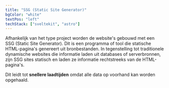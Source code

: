 ```yaml
---
title: "SSG (Static Site Generator)"
bgColor: "white"
textPos: "left"
techStack: ["sveltekit", "astro"]
---
```


Afhankelijk van het type project worden de website's gebouwd met een SSG (Static Site Generator). Dit is een programma of tool die statische HTML-pagina's genereert uit bronbestanden. In tegenstelling tot traditionele dynamische websites die informatie laden uit databases of serverbronnen, zijn SSG sites statisch en laden ze informatie rechtstreeks van de HTML-pagina's.

Dit leidt tot **snellere laadtijden** omdat alle data op voorhand kan worden opgehaald.
